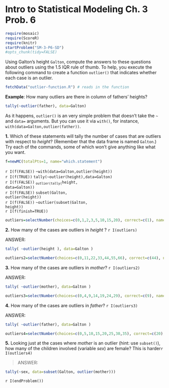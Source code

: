 Intro to Statistical Modeling Ch. 3 Prob. 6
========================================================
```r
require(mosaic)
require(ScoreR)
require(knitr)
startProblem("SM-3-P6-SD")
#opts_chunk(tidy=FALSE)
```

Using Galton's height `Galton`, compute the answers to these
questions about outliers using the 1.5 IQR rule of
thumb.  To help, you execute the following command to create a function `outlier()` that indicates whether each case is an outlier. 

```r
fetchData("outlier-function.R") # reads in the function
```

**Example**: How many outliers are there in column of fathers' heights?
```r
tally(~outlier(father), data=Galton)
```

As it happens, `outlier()` is an very simple problem that doesn't take the `~` and `data=` arguments.  But you can use it via `with()`, for instance, `with(data=Galton,outlier(father))`.

**1.** Which of these statements will tally the number of cases that are outliers with respect to *height*?  (Remember that the data frame is named `Galton`.)  Try each of the commands, some of which won't give anything like what you want.
```r
f=newMC(totalPts=1, name="which.statement")
```
  `r I(f(FALSE))` <code>~with(data=Galton,outlier(height))</code>     
  `r I(f(TRUE))` <code>tally(~outlier(height),data=Galton)</code>     
  `r I(f(FALSE))` <code>~outlier(tally(~height, data=Galton))</code>     
  `r I(f(FALSE))` <code>subset(Galton, outlier(height))</code>     
  `r I(f(FALSE))` <code>~outlier(subset(Galton, height))</code>    
`r I(f(finish=TRUE))`
 
```r
outliers=selectNumber(choices=c(0,1,2,3,5,10,15,20), correct=c(1), name="height", totalPts=1)
```
**2.** How many of the cases are outliers in *height* ? `r I(outliers)`

<aside>
ANSWER:         
```r
tally( ~outlier(height ), data=Galton )      
```
</aside>

```r
outliers2=selectNumber(choices=c(0,11,22,33,44,55,66), correct=c(44), name="mother", totalPts=1)
```
**3.** How many of the cases are outliers in *mother*? `r I(outliers2)`

<aside>
ANSWER:
```r
tally( ~outlier(mother), data=Galton )      
```
</aside>

```r
outliers3=selectNumber(choices=c(0,4,9,14,19,24,29), correct=c(9), name="father", totalPts=1)
```
**4.** How many of the cases are outliers in *father*? `r I(outliers3)`

<aside>
ANSWER:
```r
tally( ~outlier(father), data=Galton )     
```
</aside>

```r
outliers4=selectNumber(choices=c(0,5,10,15,20,25,30,35), correct=c(20), name="female", totalPts=1)
```
**5.** Looking just at the cases where *mother* is an outlier (hint: use `subset()`), how
  many of the children involved (variable *sex*) are female? This is harder`r I(outliers4)`
  
<aside>
>ANSWER:
```r
tally(~sex, data=subset(Galton, outlier(mother)))     
```
</aside>

`r I(endProblem())`